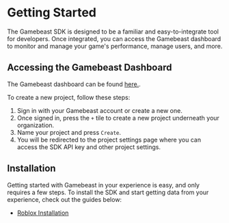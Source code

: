 # Getting Started

The Gamebeast SDK is designed to be a familiar and easy-to-integrate tool for developers. 
Once integrated, you can access the Gamebeast dashboard to monitor and manage your game's performance, manage users, and more.

## Accessing the Gamebeast Dashboard

The Gamebeast dashboard can be found [here.](https://dashboard.gamebeast.gg/).

To create a new project, follow these steps:
1. Sign in with your Gamebeast account or create a new one. 
2. Once signed in, press the `+` tile to create a new project underneath your organization.
3. Name your project and press `Create`.
4. You will be redirected to the project settings page where you can access the SDK API key and other project settings.

## Installation

Getting started with Gamebeast in your experience is easy, and only requires a few steps. To install the SDK and start getting data from your experience, check out the guides below:
- [Roblox Installation](/Roblox/Installation)

